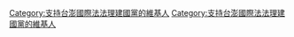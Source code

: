 {{Userbox
  |id=[[File:SSFPP logo 2019.png|50px|]]
  |id-c=#FFFFFF
  |info=這個用户支持<br>'''[[台澎國際法法理建國黨]]'''。
  |info-c=#77AEA5
  |info-s=10
  |border-c=#DA7314
}} <includeonly>[[Category:支持台澎國際法法理建國黨的維基人]]</includeonly><noinclude>
[[Category:支持台澎國際法法理建國黨的維基人]]
</noinclude>